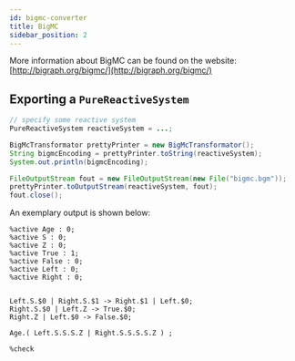 ```yaml
---
id: bigmc-converter
title: BigMC
sidebar_position: 2
---
```


More information about BigMC can be found on the website: [http://bigraph.org/bigmc/](http://bigraph.org/bigmc/)

## Exporting a `PureReactiveSystem`

```java
// specify some reactive system
PureReactiveSystem reactiveSystem = ...;

BigMcTransformator prettyPrinter = new BigMcTransformator();
String bigmcEncoding = prettyPrinter.toString(reactiveSystem);
System.out.println(bigmcEncoding);

FileOutputStream fout = new FileOutputStream(new File("bigmc.bgm"));
prettyPrinter.toOutputStream(reactiveSystem, fout);
fout.close();
```

An exemplary output is shown below:

```text
%active Age : 0;
%active S : 0;
%active Z : 0;
%active True : 1;
%active False : 0;
%active Left : 0;
%active Right : 0;


Left.S.$0 | Right.S.$1 -> Right.$1 | Left.$0;
Right.S.$0 | Left.Z -> True.$0;
Right.Z | Left.$0 -> False.$0;

Age.( Left.S.S.S.Z | Right.S.S.S.S.Z ) ;

%check
```